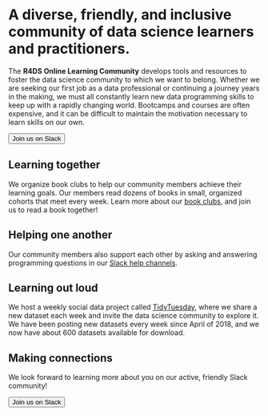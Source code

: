 # A diverse, friendly, and inclusive community of data science learners and practitioners.

The **R4DS Online Learning Community** develops tools and resources to foster the data science community to which we want to belong.
Whether we are seeking our first job as a data professional or continuing a journey years in the making, we must all constantly learn new data programming skills to keep up with a rapidly changing world. 
Bootcamps and courses are often expensive, and it can be difficult to maintain the motivation necessary to learn skills on our own.

<button type="button" class="btn btn-primary" onclick="window.location.href='https://r4ds.io/join';">Join us on Slack</button>

## Learning together

We organize book clubs to help our community members achieve their learning goals. 
Our members read dozens of books in small, organized cohorts that meet every week. 
Learn more about our [book clubs](bookclubs.html), and join us to read a book together!

## Helping one another

Our community members also support each other by asking and answering programming questions in our [Slack help channels](question_answering.html).

## Learning out loud

We host a weekly social data project called [TidyTuesday](https://tidytues.day), where we share a new dataset each week and invite the data science community to explore it.
We have been posting new datasets every week since April of 2018, and we now have about 600 datasets available for download.

## Making connections

We look forward to learning more about you on our active, friendly Slack community!

<button type="button" class="btn btn-primary" onclick="window.location.href='https://r4ds.io/join';">Join us on Slack</button>
<br>
